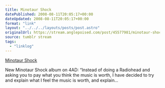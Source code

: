 ```yaml
---
title: Minotaur Shock
datePublished: 2008-08-11T20:05:17+00:00
dateUpdated: 2008-08-11T20:05:17+00:00
format: "link"
layout: "../../../layouts/posts/post.astro"
originalUrl: https://stream.anglepoised.com/post/45577981/minotaur-shock
source: tumblr stream
tags:
  - "linklog"
---
```


[Minotaur Shock][1]

New Minotaur Shock album on 4AD: &ldquo;Instead of doing a Radiohead and asking you to pay what you think the music is worth, I have decided to try and explain what I feel the music is worth, and explain&hellip;

[1]: http://www.minotaurshock.com/

